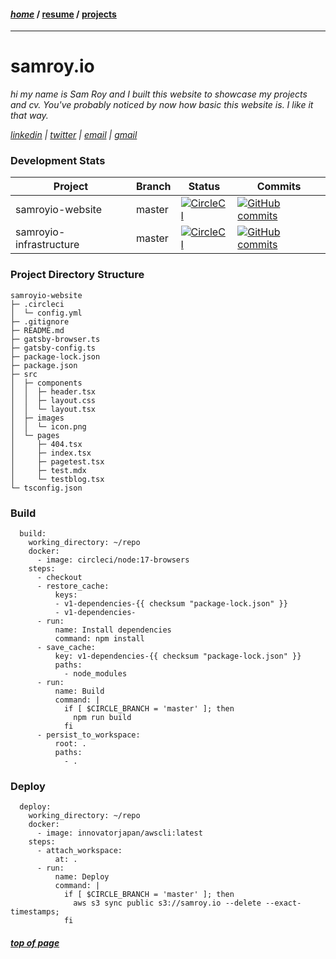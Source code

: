 #### [*home*](#) / [resume](/resume) / [projects](/projects)
---
# samroy.io

_hi my name is Sam Roy and I built this website to showcase my projects and cv. You've probably noticed 
by now how basic this website is. I like it that way._

*[linkedin](https://www.linkedin.com/in/samroy92/) | [twitter](https://twitter.com/SamRoy92) | [email](mailto:samroy92@live.com) | [gmail](mailto:samuelmarkroy92@gmail.com)*

### Development Stats

**Project**|**Branch**|**Status**|**Commits**
---|---|---|---
samroyio-website|master|[![CircleCI](https://circleci.com/gh/samroy92/samroyio-website/tree/master.svg?style=svg)](https://circleci.com/gh/samroy92/samroyio-website/tree/master)|[![GitHub commits](https://badgen.net/github/commits/samroy92/samroyio-website)](https://GitHub.com/samroy92/samroyio-website/commit/)
samroyio-infrastructure|master|[![CircleCI](https://circleci.com/gh/samroy92/samroyio-infrastructure/tree/master.svg?style=svg)](https://circleci.com/gh/samroy92/samroyio-infrastructure/tree/master)|[![GitHub commits](https://badgen.net/github/commits/samroy92/samroyio-infrastructure)](https://GitHub.com/samroy92/samroyio-infrastructure/commit/)

### Project Directory Structure

```
samroyio-website
├─ .circleci
│  └─ config.yml
├─ .gitignore
├─ README.md
├─ gatsby-browser.ts
├─ gatsby-config.ts
├─ package-lock.json
├─ package.json
├─ src
│  ├─ components
│  │  ├─ header.tsx
│  │  ├─ layout.css
│  │  └─ layout.tsx
│  ├─ images
│  │  └─ icon.png
│  └─ pages
│     ├─ 404.tsx
│     ├─ index.tsx
│     ├─ pagetest.tsx
│     ├─ test.mdx
│     └─ testblog.tsx
└─ tsconfig.json
```

### Build

```
  build:
    working_directory: ~/repo
    docker:
      - image: circleci/node:17-browsers
    steps:
      - checkout
      - restore_cache:
          keys:
          - v1-dependencies-{{ checksum "package-lock.json" }}
          - v1-dependencies-
      - run:
          name: Install dependencies
          command: npm install
      - save_cache:
          key: v1-dependencies-{{ checksum "package-lock.json" }}
          paths:
            - node_modules
      - run:
          name: Build
          command: |
            if [ $CIRCLE_BRANCH = 'master' ]; then
              npm run build
            fi
      - persist_to_workspace:
          root: .
          paths:
            - .
```

### Deploy

```
  deploy:
    working_directory: ~/repo
    docker:
      - image: innovatorjapan/awscli:latest
    steps:
      - attach_workspace:
          at: .
      - run:
          name: Deploy
          command: |
            if [ $CIRCLE_BRANCH = 'master' ]; then
              aws s3 sync public s3://samroy.io --delete --exact-timestamps;
            fi
```

##### [top of page](#top) 